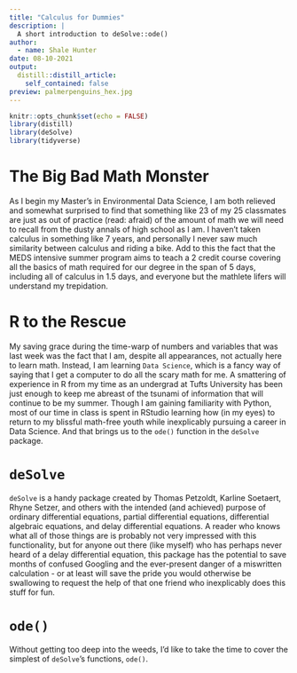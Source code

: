 ```yaml
---
title: "Calculus for Dummies"
description: |
  A short introduction to deSolve::ode()
author:
  - name: Shale Hunter
date: 08-10-2021
output:
  distill::distill_article:
    self_contained: false
preview: palmerpenguins_hex.jpg
---
```



```r
knitr::opts_chunk$set(echo = FALSE)
library(distill)
library(deSolve)
library(tidyverse)
```

# The Big Bad Math Monster

  As I begin my Master's in Environmental Data Science, I am both relieved and somewhat surprised to find that something like 23 of my 25 classmates are just as out of practice (read: afraid) of the amount of math we will need to recall from the dusty annals of high school as I am. I haven't taken calculus in something like 7 years, and personally I never saw much similarity between calculus and riding a bike.
  Add to this the fact that the MEDS intensive summer program aims to teach a 2 credit course covering all the basics of math required for our degree in the span of 5 days, including all of calculus in 1.5 days, and everyone but the mathlete lifers will understand my trepidation.
  
# R to the Rescue

  My saving grace during the time-warp of numbers and variables that was last week was the fact that I am, despite all appearances, not actually here to learn math. Instead, I am learning `Data Science`, which is a fancy way of saying that I get a computer to do all the scary math for me.
  A smattering of experience in R from my time as an undergrad at Tufts University has been just enough to keep me abreast of the tsunami of information that will continue to be my summer. Though I am gaining familiarity with Python, most of our time in class is spent in RStudio learning how (in my eyes) to return to my blissful math-free youth while inexplicably pursuing a career in Data Science. And that brings us to the `ode()` function in the `deSolve` package.
  
# `deSolve`

`deSolve` is a handy package created by Thomas Petzoldt, Karline Soetaert, Rhyne Setzer, and others with the intended (and achieved) purpose of ordinary differential equations, partial differential equations, differential algebraic equations, and delay differential equations. A reader who knows what all of those things are is probably not very impressed with this functionality, but for anyone out there (like myself) who has perhaps never heard of a delay differential equation, this package has the potential to save months of confused Googling and the ever-present danger of a miswritten calculation - or at least will save the pride you would otherwise be swallowing to request the help of that one friend who inexplicably does this stuff for fun.

# `ode()`

Without getting too deep into the weeds, I'd like to take the time to cover the simplest of `deSolve`'s functions, `ode()`.



